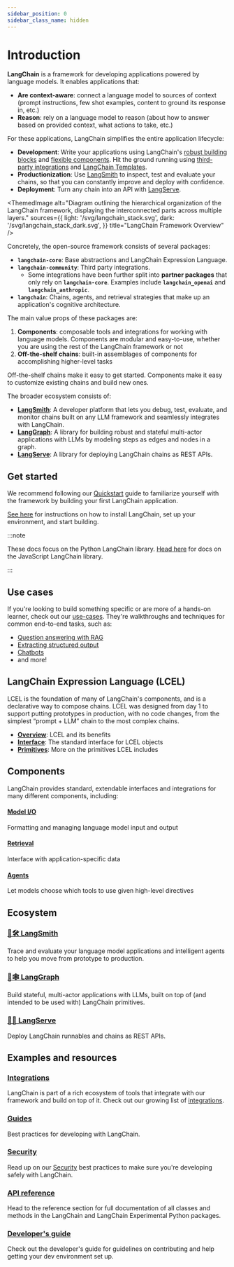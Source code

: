```yaml
---
sidebar_position: 0
sidebar_class_name: hidden
---
```


# Introduction

**LangChain** is a framework for developing applications powered by language models. It enables applications that:
- **Are context-aware**: connect a language model to sources of context (prompt instructions, few shot examples, content to ground its response in, etc.)
- **Reason**: rely on a language model to reason (about how to answer based on provided context, what actions to take, etc.)

For these applications, LangChain simplifies the entire application lifecycle:

- **Development**: Write your applications using LangChain's [robust building blocks](/docs/expression_language/get_started) and [flexible components](/docs/modules). Hit the ground running using [third-party integrations](/docs/integrations/platforms/) and [LangChain Templates](/docs/templates).
- **Productionization**: Use [LangSmith](/docs/langsmith) to inspect, test and evaluate your chains, so that you can constantly improve and deploy with confidence.
- **Deployment**: Turn any chain into an API with [LangServe](/docs/langserve).


<ThemedImage
  alt="Diagram outlining the hierarchical organization of the LangChain framework, displaying the interconnected parts across multiple layers."
  sources={{
    light: '/svg/langchain_stack.svg',
    dark: '/svg/langchain_stack_dark.svg',
  }}
  title="LangChain Framework Overview"
/>

Concretely, the open-source framework consists of several packages:

- **`langchain-core`**: Base abstractions and LangChain Expression Language.
- **`langchain-community`**: Third party integrations.
  - Some integrations have been further split into **partner packages** that only rely on **`langchain-core`**. Examples include **`langchain_openai`** and **`langchain_anthropic`**.
- **`langchain`**: Chains, agents, and retrieval strategies that make up an application's cognitive architecture.

The main value props of these packages are:

1. **Components**: composable tools and integrations for working with language models. Components are modular and easy-to-use, whether you are using the rest of the LangChain framework or not
2. **Off-the-shelf chains**: built-in assemblages of components for accomplishing higher-level tasks

Off-the-shelf chains make it easy to get started. Components make it easy to customize existing chains and build new ones.

The broader ecosystem consists of:

- **[LangSmith](/docs/langsmith)**: A developer platform that lets you debug, test, evaluate, and monitor chains built on any LLM framework and seamlessly integrates with LangChain.
- **[LangGraph](/docs/langgraph)**: A library for building robust and stateful multi-actor applications with LLMs by modeling steps as edges and nodes in a graph.
- **[LangServe](/docs/langserve)**: A library for deploying LangChain chains as REST APIs.

## Get started

We recommend following our [Quickstart](/docs/get_started/quickstart) guide to familiarize yourself with the framework by building your first LangChain application.

[See here](/docs/get_started/installation) for instructions on how to install LangChain, set up your environment, and start building.

:::note

These docs focus on the Python LangChain library. [Head here](https://js.langchain.com) for docs on the JavaScript LangChain library.

:::

## Use cases

If you're looking to build something specific or are more of a hands-on learner, check out our [use-cases](/docs/use_cases).
They're walkthroughs and techniques for common end-to-end tasks, such as:

- [Question answering with RAG](/docs/use_cases/question_answering/)
- [Extracting structured output](/docs/use_cases/extraction/)
- [Chatbots](/docs/use_cases/chatbots/)
- and more!


## LangChain Expression Language (LCEL)

LCEL is the foundation of many of LangChain's components, and is a declarative way to compose chains. LCEL was designed from day 1 to support putting prototypes in production, with no code changes, from the simplest “prompt + LLM” chain to the most complex chains.

- **[Overview](/docs/expression_language/)**: LCEL and its benefits
- **[Interface](/docs/expression_language/interface)**: The standard interface for LCEL objects
- **[Primitives](/docs/expression_language/primitives)**: More on the primitives LCEL includes


## Components

LangChain provides standard, extendable interfaces and integrations for many different components, including:

#### [Model I/O](/docs/modules/model_io/)
Formatting and managing language model input and output

#### [Retrieval](/docs/modules/data_connection/)
Interface with application-specific data

#### [Agents](/docs/modules/agents/)
Let models choose which tools to use given high-level directives


## Ecosystem

### [🦜🛠️ LangSmith](/docs/langsmith)
Trace and evaluate your language model applications and intelligent agents to help you move from prototype to production.

### [🦜🕸️ LangGraph](/docs/langgraph)
Build stateful, multi-actor applications with LLMs, built on top of (and intended to be used with) LangChain primitives.

### [🦜🏓 LangServe](/docs/langserve)
Deploy LangChain runnables and chains as REST APIs.

## Examples and resources

### [Integrations](/docs/integrations/providers/)
LangChain is part of a rich ecosystem of tools that integrate with our framework and build on top of it. Check out our growing list of [integrations](/docs/integrations/providers/).

### [Guides](/docs/guides/)
Best practices for developing with LangChain.

### [Security](/docs/security)
Read up on our [Security](/docs/security) best practices to make sure you're developing safely with LangChain.

### [API reference](https://api.python.langchain.com)
Head to the reference section for full documentation of all classes and methods in the LangChain and LangChain Experimental Python packages.

### [Developer's guide](/docs/contributing)
Check out the developer's guide for guidelines on contributing and help getting your dev environment set up.
